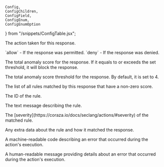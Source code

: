 	Config,
	ConfigChildren,
	ConfigField,
    ConfigEnum,
    ConfigEnumOption
} from "/snippets/ConfigTable.jsx";

<Config>
	<ConfigField title="actions.ngrok.owasp_crs_response.decision" type="string">
		<p>The action taken for this response.</p>
        <ConfigEnum label="Possible values">
            <ConfigEnumOption>`allow` - If the response was permitted.</ConfigEnumOption>
            <ConfigEnumOption>`deny` - If the response was denied.</ConfigEnumOption>
        </ConfigEnum>
	</ConfigField>
	<ConfigField title="actions.ngrok.owasp_crs_response.anomaly_score" type="int">
		<p>
			The total anomaly score for the response. If it equals to or exceeds the set threshold, it will
            block the response.
		</p>
	</ConfigField>
    	<ConfigField title="actions.ngrok.owasp_crs_response.anomaly_score_threshold" type="int">
		<p>
			The total anomaly score threshold for the response. By default, it is set to 4.
		</p>
	</ConfigField>
	<ConfigField
		title="actions.ngrok.owasp_crs_response.matched_rules"
		type="array of objects"
	>
		<p>The list of all rules matched by this response that have a non-zero score.</p>
		<ConfigChildren>
			<ConfigField title="matched_rules[i].id" type="int">
				<p>
					The ID of the rule.
				</p>
			</ConfigField>
			<ConfigField title="matched_rules[i].message" type="string">
				<p>
					The text message describing the rule.
				</p>
			</ConfigField>
			<ConfigField title="matched_rules[i].severity" type="string">
				<p>
					The [severity](https://coraza.io/docs/seclang/actions/#severity) of the matched rule. 
				</p>
			</ConfigField>
			<ConfigField title="matched_rules[i].data" type="string">
				<p>
					Any extra data about the rule and how it matched the response.
				</p>
			</ConfigField>
		</ConfigChildren>
	</ConfigField>
	<ConfigField title="actions.ngrok.owasp_crs_response.error.code" type="string">
		<p>
			A machine-readable code describing an error that occurred during the
			action's execution.
		</p>
	</ConfigField>
	<ConfigField title="actions.ngrok.owasp_crs_response.error.message" type="string">
		<p>
			A human-readable message providing details about an error that occurred
			during the action's execution.
		</p>
	</ConfigField>
</Config>
